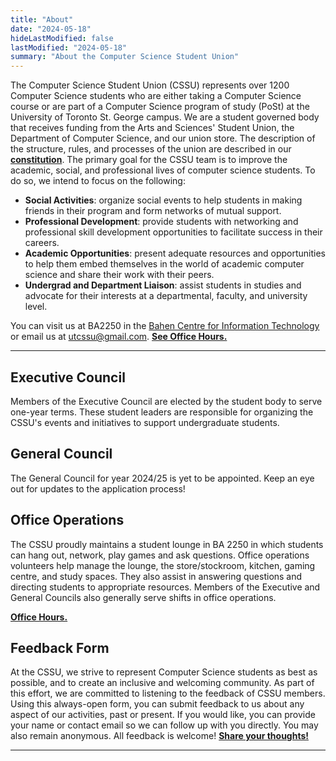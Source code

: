 ```yaml
---
title: "About"
date: "2024-05-18"
hideLastModified: false
lastModified: "2024-05-18"
summary: "About the Computer Science Student Union"
---
```



The Computer Science Student Union (CSSU) represents over 1200 Computer Science students who are either taking a Computer Science course or are part of a Computer Science program of study (PoSt) at the University of Toronto St. George campus. We are a student governed body that receives funding from the Arts and Sciences' Student Union, the Department of Computer Science, and our union store. The description of the structure, rules, and processes of the union are described in our [**constitution**](/constitution.pdf). The primary goal for the CSSU team is to improve the academic, social, and professional lives of computer science students. To do so, we intend to focus on the following:

- **Social Activities**: organize social events to help students in making friends in their program and form networks of mutual support.
- **Professional Development**: provide students with networking and professional skill development opportunities to facilitate success in their careers.
- **Academic Opportunities**: present adequate resources and opportunities to help them embed themselves in the world of academic computer science and share their work with their peers.
- **Undergrad and Department Liaison**: assist students in studies and advocate for their interests at a departmental, faculty, and university level.

You can visit us at BA2250 in the [Bahen Centre for Information Technology](https://goo.gl/maps/16JTD3pr2KKMkCTE7) or email us at [utcssu@gmail.com](mailto:utcssu@gmail.com). **[See Office Hours.](/ba2250)**

---

## Executive Council

Members of the Executive Council are elected by the student body to serve one-year terms. These student leaders are responsible for organizing the CSSU's events and initiatives to support undergraduate students.

<ProfileContainer>
<ProfileCard fullName="Danny Chen" position="President" />
<ProfileCard fullName="Pratibha Thakur" position="Vice President" github="https://github.com/praticodes" linkedin="https://www.linkedin.com/in/thakur-pratibha" imageUrl="/people/PratibhaThakur.png"/>
<ProfileCard fullName="Jason Barahan"  position="Treasurer"  linkedin="https://www.linkedin.com/in/JasonBarahan" github="https://github.com/JasonBarahan"  imageUrl="/people/JasonBarahan.jpg" />
</ProfileContainer>

<ProfileContainer>
<ProfileCard fullName="Charles Cheung" position="Dir. Social Events" />
<ProfileCard fullName="Aviraj Newatia" position="Dir. Academic Events" />
<ProfileCard fullName="Zachary Muir" position="Dir. Internal Relations" />
<ProfileCard fullName="Yanzhen Chen" position="Dir. External Relations" />
</ProfileContainer>


## General Council
The General Council for year 2024/25 is yet to be appointed. Keep an eye out for updates to the application process!

<!-- I have commented out this section since are yet to appoint General Council members. -->
<!-- General Council members are volunteers appointed by the Executive Council to assist with our initiatives and be leaders in the community. -->

<!-- <ProfileContainer> -->
<!-- <ProfileCard fullName="Gerald Wang"  position="Social Events"  linkedin="https://www.linkedin.com/in/geraldyywang/" imageUrl="/people/gerald.jpg" /> -->
<!-- <ProfileCard fullName="Jaiz Jeeson"  position="Social Events"  website="https://jaiz183.github.io/JaizPersonalWebsite/" linkedin="https://www.linkedin.com/in/jaiz-jeeson-8b388b1b2/" github="https://github.com/Jaiz183" imageUrl="/people/jaiz.png" /> -->
<!-- <ProfileCard fullName="Elise Corbin"  position="First Year Rep"  linkedin="https://www.linkedin.com/in/elise-corbin-65919221a/" github="https://github.com/ecorbin567"  imageUrl="/people/ecorbin.jpg" /> -->
<!-- <ProfileCard fullName="Jason Barahan"  position="Webmaster"  linkedin="https://www.linkedin.com/in/JasonBarahan" github="https://github.com/JasonBarahan"  imageUrl="/people/JasonBarahan.jpg" /> -->
<!-- <ProfileCard fullName="Anna Nguyen"  position="Communications"  linkedin="https://www.linkedin.com/in/aanna-nguyen/" imageUrl="/people/AnnaNguyen.jpg" /> -->
<!-- </ProfileContainer> -->

## Office Operations

The CSSU proudly maintains a student lounge in BA 2250 in which students can hang out, network, play games and ask questions. Office operations volunteers help manage the lounge, the store/stockroom, kitchen, gaming centre, and study spaces. They also assist in answering questions and directing students to appropriate resources. Members of the Executive and General Councils also generally serve shifts in office operations.

 **[Office Hours.](/ba2250)**

## Feedback Form

At the CSSU, we strive to represent Computer Science students as best as possible, and to create an inclusive and welcoming community. As part of this effort, we are committed to listening to the feedback of CSSU members. Using this always-open form, you can submit feedback to us about any aspect of our activities, past or present. If you would like, you can provide your name or contact email so we can follow up with you directly. You may also remain anonymous. All feedback is welcome! [**Share your thoughts!**](https://forms.gle/bb4JXfWYkqW7Ewhh8)

---
